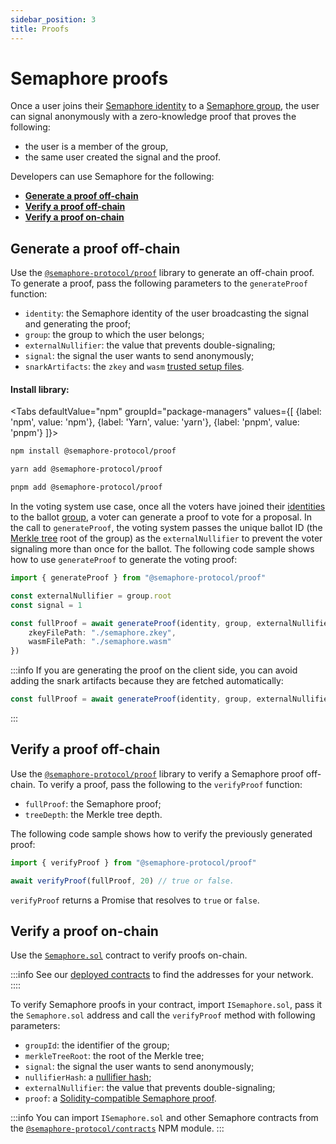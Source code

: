 ```yaml
---
sidebar_position: 3
title: Proofs
---
```



# Semaphore proofs

Once a user joins their [Semaphore identity](/glossary#semaphore-identity) to a [Semaphore group](/glossary#semaphore-group), the user can signal anonymously with a zero-knowledge proof that proves the following:

-   the user is a member of the group,
-   the same user created the signal and the proof.

Developers can use Semaphore for the following:

-   [**Generate a proof off-chain**](#generate-a-proof-off-chain)
-   [**Verify a proof off-chain**](#verify-a-proof-off-chain)
-   [**Verify a proof on-chain**](#verify-a-proof-on-chain)

## Generate a proof off-chain

Use the [`@semaphore-protocol/proof`](https://github.com/semaphore-protocol/semaphore/tree/main/packages/proof) library to generate an off-chain proof.
To generate a proof, pass the following parameters to the `generateProof` function:

-   `identity`: the Semaphore identity of the user broadcasting the signal and generating the proof;
-   `group`: the group to which the user belongs;
-   `externalNullifier`: the value that prevents double-signaling;
-   `signal`: the signal the user wants to send anonymously;
-   `snarkArtifacts`: the `zkey` and `wasm` [trusted setup files](/glossary/#trusted-setup-files).

#### Install library:

<Tabs
defaultValue="npm"
groupId="package-managers"
values={[
{label: 'npm', value: 'npm'},
{label: 'Yarn', value: 'yarn'},
{label: 'pnpm', value: 'pnpm'}
]}>
<TabItem value="npm">

```bash
npm install @semaphore-protocol/proof
```

</TabItem>
<TabItem value="yarn">

```bash
yarn add @semaphore-protocol/proof
```

</TabItem>
<TabItem value="pnpm">

```bash
pnpm add @semaphore-protocol/proof
```

</TabItem>
</Tabs>

In the voting system use case, once all the voters have joined their [identities](/guides/identities#create-an-identity) to the ballot [group](/guides/groups),
a voter can generate a proof to vote for a proposal.
In the call to `generateProof`, the voting system passes the unique ballot ID (the [Merkle tree](/glossary/#merkle-tree/) root of the group) as the
`externalNullifier` to prevent the voter signaling more than once for the ballot.
The following code sample shows how to use `generateProof` to generate the voting proof:

```ts
import { generateProof } from "@semaphore-protocol/proof"

const externalNullifier = group.root
const signal = 1

const fullProof = await generateProof(identity, group, externalNullifier, signal, {
    zkeyFilePath: "./semaphore.zkey",
    wasmFilePath: "./semaphore.wasm"
})
```

:::info
If you are generating the proof on the client side, you can avoid adding the snark artifacts because they are fetched automatically:

```ts
const fullProof = await generateProof(identity, group, externalNullifier, signal)
```
:::

## Verify a proof off-chain

Use the [`@semaphore-protocol/proof`](https://github.com/semaphore-protocol/semaphore/tree/main/packages/proof) library to verify a Semaphore proof off-chain.
To verify a proof, pass the following to the `verifyProof` function:

-   `fullProof`: the Semaphore proof;
-   `treeDepth`: the Merkle tree depth.

The following code sample shows how to verify the previously generated proof:

```ts
import { verifyProof } from "@semaphore-protocol/proof"

await verifyProof(fullProof, 20) // true or false.
```

`verifyProof` returns a Promise that resolves to `true` or `false`.

## Verify a proof on-chain

Use the [`Semaphore.sol`](/technical-reference/contracts#semaphoresol) contract to verify proofs on-chain.

:::info
See our [deployed contracts](/deployed-contracts) to find the addresses for your network.
::::

To verify Semaphore proofs in your contract, import `ISemaphore.sol`, pass it the `Semaphore.sol` address and call the `verifyProof` method with following parameters:

-   `groupId`: the identifier of the group;
-   `merkleTreeRoot`: the root of the Merkle tree;
-   `signal`: the signal the user wants to send anonymously;
-   `nullifierHash`: a [nullifier hash](#retrieve-a-nullifier-hash);
-   `externalNullifier`: the value that prevents double-signaling;
-   `proof`: a [Solidity-compatible Semaphore proof](#generate-a-solidity-compatible-proof).

:::info
You can import `ISemaphore.sol` and other Semaphore contracts from the [`@semaphore-protocol/contracts`](https://github.com/semaphore-protocol/semaphore/tree/main/packages/contracts) NPM module.
:::